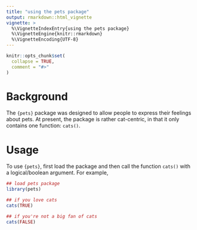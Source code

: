 ```yaml
---
title: "using the pets package"
output: rmarkdown::html_vignette
vignette: >
  %\VignetteIndexEntry{using the pets package}
  %\VignetteEngine{knitr::rmarkdown}
  %\VignetteEncoding{UTF-8}
---
```


```r
knitr::opts_chunk$set(
  collapse = TRUE,
  comment = "#>"
)
```

# Background

The `{pets}` package was designed to allow people to express their feelings about pets. At present, the package is rather cat-centric, in that it only contains one function: `cats()`.

# Usage

To use `{pets}`, first load the package and then call the function `cats()` with a logical/boolean argument. For example, 

```r
## load pets package
library(pets)

## if you love cats
cats(TRUE)

## if you're not a big fan of cats
cats(FALSE)
```